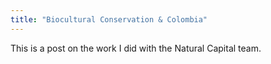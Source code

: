 ```yaml
---
title: "Biocultural Conservation & Colombia"
---
```


This is a post on the work I did with the Natural Capital team.

